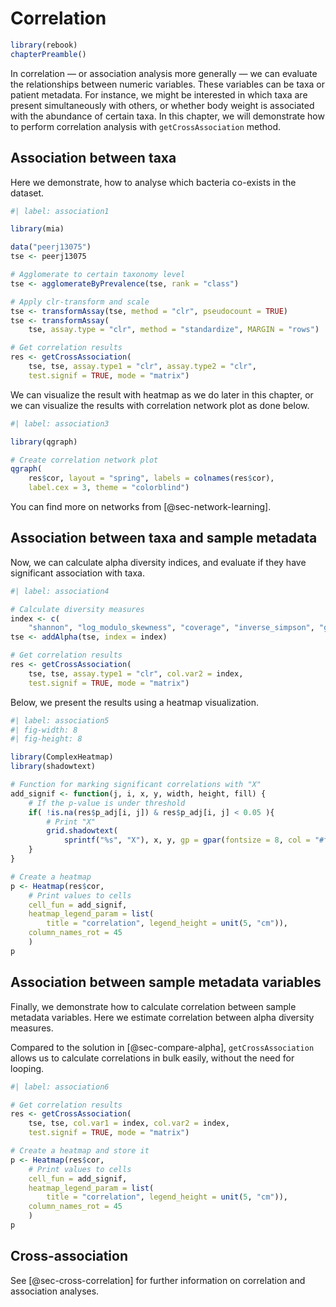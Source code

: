 # Correlation {#sec-correlation}

```r
library(rebook)
chapterPreamble()
```

In correlation — or association analysis more generally — we can evaluate the
relationships between numeric variables. These variables can be taxa or
patient metadata. For instance, we might be interested in which taxa are
present simultaneously with others, or whether body weight is associated with
the abundance of certain taxa. In this chapter, we will demonstrate how to
perform correlation analysis with `getCrossAssociation` method.

## Association between taxa

Here we demonstrate, how to analyse which bacteria co-exists in the dataset.

```r
#| label: association1

library(mia)

data("peerj13075")
tse <- peerj13075

# Agglomerate to certain taxonomy level
tse <- agglomerateByPrevalence(tse, rank = "class")

# Apply clr-transform and scale
tse <- transformAssay(tse, method = "clr", pseudocount = TRUE)
tse <- transformAssay(
    tse, assay.type = "clr", method = "standardize", MARGIN = "rows")

# Get correlation results
res <- getCrossAssociation(
    tse, tse, assay.type1 = "clr", assay.type2 = "clr",
    test.signif = TRUE, mode = "matrix")
```

We can visualize the result with heatmap as we do later in this chapter, or
we can visualize the results with correlation network plot as done below.

```r
#| label: association3

library(qgraph)

# Create correlation network plot
qgraph(
    res$cor, layout = "spring", labels = colnames(res$cor),
    label.cex = 3, theme = "colorblind")
```

You can find more on networks from [@sec-network-learning].

## Association between taxa and sample metadata

Now, we can calculate alpha diversity indices, and evaluate if they have
significant association with taxa.

```r
#| label: association4

# Calculate diversity measures
index <- c(
    "shannon", "log_modulo_skewness", "coverage", "inverse_simpson", "gini")
tse <- addAlpha(tse, index = index)

# Get correlation results
res <- getCrossAssociation(
    tse, tse, assay.type1 = "clr", col.var2 = index,
    test.signif = TRUE, mode = "matrix")
```

Below, we present the results using a heatmap visualization.

```r
#| label: association5
#| fig-width: 8
#| fig-height: 8

library(ComplexHeatmap)
library(shadowtext)

# Function for marking significant correlations with "X"
add_signif <- function(j, i, x, y, width, height, fill) {
    # If the p-value is under threshold
    if( !is.na(res$p_adj[i, j]) & res$p_adj[i, j] < 0.05 ){
        # Print "X"
        grid.shadowtext(
            sprintf("%s", "X"), x, y, gp = gpar(fontsize = 8, col = "#f5f5f5"))
    }
}

# Create a heatmap
p <- Heatmap(res$cor,
    # Print values to cells
    cell_fun = add_signif,
    heatmap_legend_param = list(
        title = "correlation", legend_height = unit(5, "cm")),
    column_names_rot = 45
    )
p
```

## Association between sample metadata variables {#sec-alpha-correlation}

Finally, we demonstrate how to calculate correlation between sample metadata
variables. Here we estimate correlation between alpha diversity measures.

Compared to the solution in [@sec-compare-alpha], `getCrossAssociation`
allows us to calculate correlations in bulk easily, without the need for
looping.

```r
#| label: association6

# Get correlation results
res <- getCrossAssociation(
    tse, tse, col.var1 = index, col.var2 = index,
    test.signif = TRUE, mode = "matrix")

# Create a heatmap and store it
p <- Heatmap(res$cor,
    # Print values to cells
    cell_fun = add_signif,
    heatmap_legend_param = list(
        title = "correlation", legend_height = unit(5, "cm")),
    column_names_rot = 45
    )
p
```

::: {.callout-tip}
## Cross-association

See [@sec-cross-correlation] for further information on correlation and association analyses.
:::

